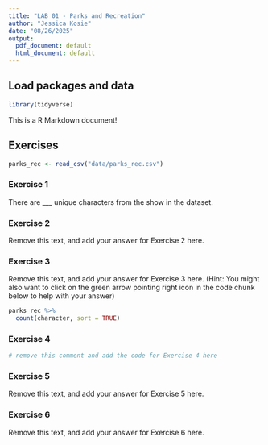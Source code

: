 ```yaml
---
title: "LAB 01 - Parks and Recreation"
author: "Jessica Kosie"
date: "08/26/2025"
output:
  pdf_document: default
  html_document: default
---
```


## Load packages and data

```r
library(tidyverse)
```

This is a R Markdown document!

## Exercises

```r

parks_rec <- read_csv("data/parks_rec.csv")

```

### Exercise 1

There are \_\_\_ unique characters from the show in the dataset.

### Exercise 2

Remove this text, and add your answer for Exercise 2 here.

### Exercise 3

Remove this text, and add your answer for Exercise 3 here. (Hint: You might also want to click on the green arrow pointing right icon in the code chunk below to help with your answer)

```r
parks_rec %>%
  count(character, sort = TRUE)
```

### Exercise 4

```r
# remove this comment and add the code for Exercise 4 here
```

### Exercise 5

Remove this text, and add your answer for Exercise 5 here.

### Exercise 6

Remove this text, and add your answer for Exercise 6 here.
